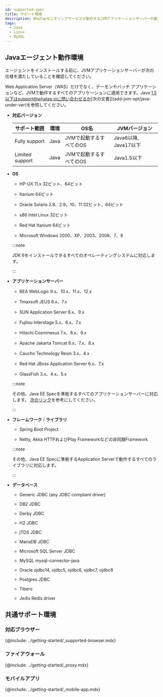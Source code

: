 ```yaml
---
id: supported-spec
title: サポート環境
description: WhaTapモニタリングサービスが動作するJVMアプリケーションサーバーの基本仕様について説明します。
tags:
  - Java
  - Linux
  - MySQL
---
```


## Javaエージェント動作環境

エージェントをインストールする前に、JVMアプリケーションサーバーが次の仕様を満たしていることを確認してください。

Web Application Server（WAS）だけでなく、デーモンやバッチ アプリケーションなど、JVMで動作するすべてのアプリケーションに適用できます。Java 1.5以下はsupport@whatap.ioに問い合わせるか[次の文書]](add-jvm-opt/java-under-ver)を参照してください。

-   **対応バージョン**

    | サポート範囲          | 環境   | OS名                       | JVMバージョン                  |
    | --------------- | ---- | ------------------------- | ------------------------- |
    | Fully support   | Java | JVMで起動するすべてのOS            | Java6以降, Java17以下         |
    | Limited support | Java | JVMで起動するすべてのOS            | Java1.5以下                 |

-   **OS**

    -   HP-UX 11.x 32ビット、64ビット

    -   Itanium 64ビット

    -   Oracle Solaris 2.8、2.9、10、11 32ビット、64ビット

    -   x86 Intel Linux 32ビット

    -   Red Hat Itanium 64ビット

    -   Microsoft Windows 2000、XP、2003、2008、7、8

    :::note

    JDK 6をインストールできるすべてのオペレーティングシステムに対応します。

    :::

-   **アプリケーションサーバー**

    -   BEA WebLogic 9.x、10.x、11.x、12.x

    -   Tmaxsoft JEUS 6.x、7.x

    -   SUN Application Server 8.x、9.x

    -   Fujitsu Interstage 5.x、6.x、7.x

    -   Hitachi Cosminexus 7.x、8.x、9.x

    -   Apache Jakarta Tomcat 6.x、7.x、8.x

    -   Caucho Technology Resin 3.x、4.x

    -   Red Hat JBoss Application Server 6.x、7.x

    -   GlassFish 3.x、4.x、5.x

    :::note

    その他、Java EE Specを準拠するすべてのアプリケーションサーバーに対応します。 [次のリンク](https://www.oracle.com/technetwork/java/javaee/overview/compatibility-jsp-136984.html)を参考にしてください。

    :::

-   **フレームワーク** / **ライブラリ**

    -   Spring Boot Project

    -   Netty, Akka HTTPおよびPlay Frameworkなどの非同期Framework

    :::note

    その他、Java EE Specに準拠するApplication Serverで動作するすべてのライブラリに対応します。

    :::

-   **データベース**

    -   Generic JDBC (any JDBC compliant driver)

    -   DB2 JDBC

    -   Derby JDBC

    -   H2 JDBC

    -   jTDS JDBC

    -   MariaDB JDBC

    -   Microsoft SQL Server JDBC

    -   MySQL mysql-connector-java

    -   Oracle ojdbc14, ojdbc5, ojdbc6, ojdbc7, ojdbc8

    -   Postgres JDBC

    -   Tibero

    -   Jedis Redis driver

## 共通サポート環境

### 対応ブラウザー

{@include: ../getting-started/_supported-browser.mdx}  

### ファイアウォール

{@include: ../getting-started/_proxy.mdx}

### モバイルアプリ

{@include: ../getting-started/_mobile-app.mdx} 
